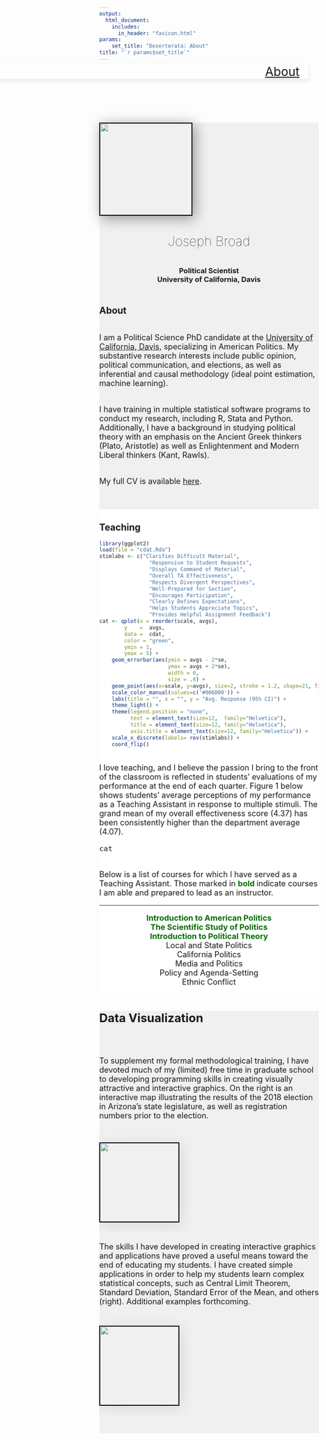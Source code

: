 ```yaml
---
output: 
  html_document:
    includes:
      in_header: "favicon.html" 
params: 
    set_title: "Deserterata: About"
title: "`r params$set_title`"
---
```

<!-- style --><link rel="stylesheet" href="style.css" type="text/css">
<!-- Load an icon library --><link rel="stylesheet" href="https://cdnjs.cloudflare.com/ajax/libs/font-awesome/4.7.0/css/font-awesome.min.css">
<!-- header --><div class="topnav"
style = "width: 100vw; 
  left: 50%;
  right: 50%;
  margin-left: -50vw;
  margin-right: -50vw;
  box-shadow: 0 4px 10px 0 rgba(0, 0, 0, 0.1)">
<div class="landing" style = "margin-top: -10px; padding-left: 20px; padding-right: 20px">
  <a href="index.html" style = "font-size: 28px;">Home</a>
  <a style = "float:right; font-size: 28px" href="about.html">About</a>
</div>
</div>
<!-- About Meeeeeeeeeeeeeeeeeeeeeeeeeeeeeeeeeeeee -->
<div class="wideboi" style = "margin-top:100px; background:#f0f0f0">
<div class="wrapper">
<div class="side">
<img src="images/cover2_Fotor.jpg" 
  class = "rounded-corners"
  width = 210px
  style = "box-shadow: 5px 5px 30px 0 rgba(0, 0, 0, 0.4);
  border: 2px solid black;">
<h2 align = "center" style = "font-weight: 100; font-size: 30px; margin-top: 40px;"> Joseph Broad </h2>
<h3 align = "center" style = "margin-top: 40px;"> Political Scientist<br>University of California, Davis<br><br>
<a href="mailto:jbroad@ucdavis.edu"><i class="fa fa-lg fa-envelope"></i></a>
<a href="https://github.com/jbroad"><i class="fa fa-lg fa-github"></i></a>
<a href="https://twitter.com/therealjoebroad"><i class="fa fa-lg fa-twitter"></i></a>
<a href="https://www.linkedin.com/in/joseph-broad-557071a9/"><i class="fa fa-lg fa-linkedin"></i></a></h3>
</div>
<div class="middle" style = "padding-bottom: 40px;">
<h2>About</h2>
<p><font size = "4"><br>
I am a Political Science PhD candidate at the [University of California, Davis](https://ps.ucdavis.edu/), specializing in American Politics. My substantive research interests include public opinion, political communication, and elections, as well as inferential and causal methodology (ideal point estimation, machine learning).<br><br>
  
  I have training in multiple statistical software programs to conduct my research, including R, Stata and Python. Additionally, I have a background in studying political theory with an emphasis on the Ancient Greek thinkers (Plato, Aristotle) as well as  Enlightenment and Modern Liberal thinkers (Kant, Rawls).<br><br>
  
  My full CV is available [here](https://www.dropbox.com/s/63eurd7ux7sdqh4/jbroadcv0619.pdf?dl=0).
  </font>
  </p>
  </div>
</div>
</div>
<!-- Teachiiiiiiiiiiiiiiiiiiiiiiiiiiiing -->
<div class="wideboi" style = "background:#ffffff;">
<div class="wrapper">
<div class="column">
<h2>Teaching</h2>
``` r
library(ggplot2)
load(file = "cdat.Rda")
stimlabs <- c("Clarifies Difficult Material",
                "Responsive to Student Requests",
                "Displays Command of Material",
                "Overall TA Effectiveness",
                "Respects Divergent Perspectives",
                "Well-Prepared for Section",
                "Encourages Participation",
                "Clearly Defines Expectations",
                "Helps Students Appreciate Topics",
                "Provides Helpful Assignment Feedback")
cat <- qplot(x = reorder(scale, avgs),
        y    =  avgs,
        data =  cdat,
        color = "green",
        ymin = 1,
        ymax = 5) +
    geom_errorbar(aes(ymin = avgs - 2*se,
                      ymax = avgs + 2*se),
                      width = 0,
                      size = .8) +
    geom_point(aes(x=scale, y=avgs), size=2, stroke = 1.2, shape=21, fill="white") +
    scale_color_manual(values=c('#006D00')) +
    labs(title = "", x = "", y = "Avg. Response (95% CI)") +
    theme_light() +
    theme(legend.position = "none",
          text = element_text(size=12,  family="Helvetica"),
          title = element_text(size=12, family="Helvetica"),
          axis.title = element_text(size=12, family="Helvetica")) +
    scale_x_discrete(labels= rev(stimlabs)) +
    coord_flip()
```
<p><font size = "4"><br>
I love teaching, and I believe the passion I bring to the front of the classroom is reflected in students' evaluations of my performance at the end of each quarter. Figure 1 below shows students' average perceptions of my performance as a Teaching Assistant in response to multiple stimuli. The grand mean of my overall effectiveness score (4.37) has been consistently higher than the department average (4.07).</p>
``` r
cat
```
<p><font size = "4"><br>
  Below is a list of courses for which I have served as a Teaching Assistant. Those marked in
  <span style="font-weight: bold; color: #006D00;"> bold </span>
  indicate courses I am able and prepared to lead as an instructor.<br></p>
  ***
  <p align = "center"><span style="font-weight: bold; color: #006D00;">Introduction to American Politics<br>
  The Scientific Study of Politics<br>
  Introduction to Political Theory</span><br>
  Local and State Politics<br>
  California Politics<br>
  Media and Politics<br>
  Policy and Agenda-Setting<br>
  Ethnic Conflict
  </p>
</div>
</div>
</div>
<!-- Data VizzzZZZzzZZZZzzzZZZZzzzzZzzzZZzzZzZzZzzz -->
<div class="wideboi" style = "background:#f0f0f0;">
<div class="wrapper">
<h2 style = "padding-bottom: 20px;">Data Visualization</h2>
</div>
<div class="wrapper" style = "padding-top:0;">
<div class="column middle" style = "padding: 10px 0;">
<p>To supplement my formal methodological training, I have devoted much of my (limited) free time in graduate school to developing programming skills in creating visually attractive and interactive graphics. On the right is an interactive map illustrating the results of the 2018 election in Arizona's state legislature, as well as registration numbers prior to the election.</p>
</div>
<div class="column side" style="padding: 5px 0;">
<a href="https://josephbroad.shinyapps.io/shiny/">
<img src="images/map_a.png" 
    class = "rounded-corners"
    width = 180px
    style = "box-shadow: 5px 5px 30px 0 rgba(0, 0, 0, 0.10);
    border: 2px solid black;"></a>
</div>
</div>
<div class="wrapper" style = "padding-bottom: 40px;">
<div class="column middle" style = "padding:4px 0;">
<p>The skills I have developed in creating interactive graphics and applications have proved a useful means toward the end of educating my students. I have created simple applications in order to help my students learn complex statistical concepts, such as Central Limit Theorem, Standard Deviation, Standard Error of the Mean, and others (right). Additional examples forthcoming.</p>
</div>
<div class="column side" style = "padding: 5px 0;">
<a href="https://josephbroad.shinyapps.io/stats/">
<img src="images/learn_int.png" 
    class = "rounded-corners"
    width = 180px
    style = "box-shadow: 5px 5px 30px 0 rgba(0, 0, 0, 0.10);
    border: 2px solid black;"></a>
</div>
</div>
</div>
<div class = "footer">
<h3>
<a href="mailto:jbroad@ucdavis.edu"><i class="fa fa-lg fa-envelope"></i></a>
<a href="https://github.com/jbroad"><i class="fa fa-lg fa-github"></i></a>
<a href="https://twitter.com/therealjoebroad"><i class="fa fa-lg fa-twitter"></i></a>
<a href="https://www.linkedin.com/in/joseph-broad-557071a9/"><i class="fa fa-lg fa-linkedin"></i></a></h3>
</div>


